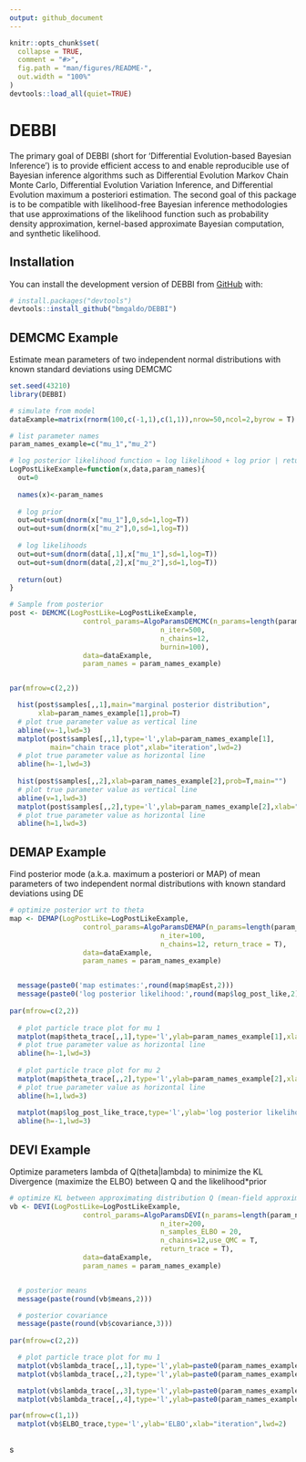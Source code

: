 ```yaml
---
output: github_document
---
```


<!-- README.md is generated from README.Rmd. Please edit that file -->

```r
knitr::opts_chunk$set(
  collapse = TRUE,
  comment = "#>",
  fig.path = "man/figures/README-",
  out.width = "100%"
)
devtools::load_all(quiet=TRUE)

```

# DEBBI

<!-- badges: start -->
<!-- badges: end -->

The primary goal of DEBBI (short for 'Differential Evolution-based Bayesian Inference') is to provide efficient access to and enable reproducible use of Bayesian inference algorithms such as Differential Evolution Markov Chain Monte Carlo, Differential Evolution Variation Inference, and Differential Evolution maximum a posteriori estimation. The second goal of this package is to be compatible with likelihood-free Bayesian inference methodologies that use approximations of the likelihood function such as probability density approximation, kernel-based approximate Bayesian computation, and synthetic likelihood.

## Installation

You can install the development version of DEBBI from [GitHub](https://github.com/bmgaldo/DEBBI) with:

``` r
# install.packages("devtools")
devtools::install_github("bmgaldo/DEBBI")
```

## DEMCMC Example

Estimate mean parameters of two independent normal distributions with known standard deviations using DEMCMC

```r
set.seed(43210)
library(DEBBI)

# simulate from model
dataExample=matrix(rnorm(100,c(-1,1),c(1,1)),nrow=50,ncol=2,byrow = T)

# list parameter names
param_names_example=c("mu_1","mu_2")

# log posterior likelihood function = log likelihood + log prior | returns a scalar
LogPostLikeExample=function(x,data,param_names){
  out=0
  
  names(x)<-param_names
  
  # log prior
  out=out+sum(dnorm(x["mu_1"],0,sd=1,log=T))
  out=out+sum(dnorm(x["mu_2"],0,sd=1,log=T))
  
  # log likelihoods
  out=out+sum(dnorm(data[,1],x["mu_1"],sd=1,log=T))
  out=out+sum(dnorm(data[,2],x["mu_2"],sd=1,log=T))
  
  return(out)
}

# Sample from posterior
post <- DEMCMC(LogPostLike=LogPostLikeExample,
                  control_params=AlgoParamsDEMCMC(n_params=length(param_names_example),
                                     n_iter=500, 
                                     n_chains=12,
                                     burnin=100),
                  data=dataExample,
                  param_names = param_names_example)


par(mfrow=c(2,2))

  hist(post$samples[,,1],main="marginal posterior distribution",
       xlab=param_names_example[1],prob=T)
  # plot true parameter value as vertical line
  abline(v=-1,lwd=3)
  matplot(post$samples[,,1],type='l',ylab=param_names_example[1],
          main="chain trace plot",xlab="iteration",lwd=2)
  # plot true parameter value as horizontal line
  abline(h=-1,lwd=3)
  
  hist(post$samples[,,2],xlab=param_names_example[2],prob=T,main="")
  # plot true parameter value as vertical line
  abline(v=1,lwd=3)
  matplot(post$samples[,,2],type='l',ylab=param_names_example[2],xlab="iteration",lwd=2)
  # plot true parameter value as horizontal line
  abline(h=1,lwd=3)


```

## DEMAP Example 

Find posterior mode (a.k.a. maximum a posteriori or MAP) of mean parameters of two independent normal distributions with known standard deviations using DE

```r

# optimize posterior wrt to theta
map <- DEMAP(LogPostLike=LogPostLikeExample,
                  control_params=AlgoParamsDEMAP(n_params=length(param_names_example),
                                     n_iter=100, 
                                     n_chains=12, return_trace = T),
                  data=dataExample,
                  param_names = param_names_example)


  message(paste0('map estimates:',round(map$mapEst,2)))
  message(paste0('log posterior likelihood:',round(map$log_post_like,2)))
  
par(mfrow=c(2,2))
  
  # plot particle trace plot for mu 1
  matplot(map$theta_trace[,,1],type='l',ylab=param_names_example[1],xlab="iteration",lwd=2)
  # plot true parameter value as horizontal line
  abline(h=-1,lwd=3)
  
  # plot particle trace plot for mu 2
  matplot(map$theta_trace[,,2],type='l',ylab=param_names_example[2],xlab="iteration",lwd=2)
  # plot true parameter value as horizontal line
  abline(h=1,lwd=3)
  
  matplot(map$log_post_like_trace,type='l',ylab='log posterior likelihood',xlab="iteration",lwd=2)
  abline(h=-1,lwd=3)


```

## DEVI Example 

Optimize parameters lambda of Q(theta|lambda) to minimize the KL Divergence (maximize the ELBO) between Q and the likelihood*prior
```r

# optimize KL between approximating distribution Q (mean-field approximation) and posterior
vb <- DEVI(LogPostLike=LogPostLikeExample,
                  control_params=AlgoParamsDEVI(n_params=length(param_names_example),
                                     n_iter=200,
                                     n_samples_ELBO = 20,
                                     n_chains=12,use_QMC = T,
                                     return_trace = T),
                  data=dataExample,
                  param_names = param_names_example)


  # posterior means
  message(paste(round(vb$means,2)))

  # posterior covariance
  message(paste(round(vb$covariance,3)))
        
par(mfrow=c(2,2))

  # plot particle trace plot for mu 1
  matplot(vb$lambda_trace[,,1],type='l',ylab=paste0(param_names_example[1]," mean"),xlab="iteration",lwd=2)
  matplot(vb$lambda_trace[,,2],type='l',ylab=paste0(param_names_example[2]," mean"),xlab="iteration",lwd=2)

  matplot(vb$lambda_trace[,,3],type='l',ylab=paste0(param_names_example[1]," log sd"),xlab="iteration",lwd=2)
  matplot(vb$lambda_trace[,,4],type='l',ylab=paste0(param_names_example[2]," log sd"),xlab="iteration",lwd=2)

par(mfrow=c(1,1))
  matplot(vb$ELBO_trace,type='l',ylab='ELBO',xlab="iteration",lwd=2)



```

s
